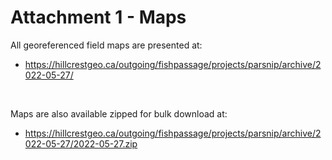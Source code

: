 

# **Attachment 1 - Maps** {-}

All georeferenced field maps are presented at: 

  * [https://hillcrestgeo.ca/outgoing/fishpassage/projects/parsnip/archive/2022-05-27/](https://hillcrestgeo.ca/outgoing/fishpassage/projects/parsnip/archive/2022-05-27/) 


<br>

Maps are also available zipped for bulk download at:

  * [https://hillcrestgeo.ca/outgoing/fishpassage/projects/parsnip/archive/2022-05-27/2022-05-27.zip](https://hillcrestgeo.ca/outgoing/fishpassage/projects/parsnip/archive/2022-05-27/2022-05-27.zip)
  


